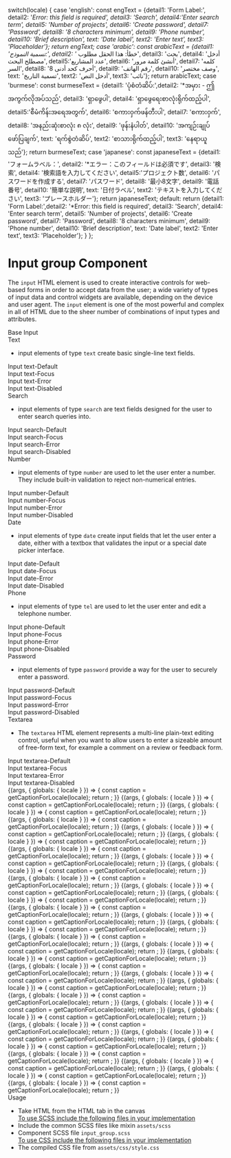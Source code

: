 
  switch(locale) {
    case 'english': const engText = {detail1: 'Form Label:', detail2: '*Error: this field is required', detail3: 'Search', detail4:'Enter search term', detail5: 'Number of projects', detail6: 'Create password', detail7: 'Password', detail8: '8 characters minimum', detail9: 'Phone number', detail10: 'Brief description', text: 'Date label', text2: 'Enter text', text3: 'Placeholder'}; return engText;
    case 'arabic': const arabicText = {detail1: 'تسمية النموذج:', detail2: '* خطأ: هذا الحقل مطلوب', detail3: 'بحث', detail4: 'أدخل مصطلح البحث', detail5:'عدد المشاريع', detail6: 'أنشئ كلمة مرور', detail7: 'كلمه السر', detail8: '8 أحرف كحد أدنى', detail9: 'رقم الهاتف', detail10: 'وصف مختصر', text: 'تسمية التاريخ', text2: 'أدخل النص', text3: 'نائب'}; return arabicText;
    case 'burmese': const burmeseText = {detail1: 'ပုံစံတံဆိပ်:',detail2: '*အမှား - ဤအကွက်လိုအပ်သည်', detail3: 'ရှာဖွေပါ', detail4: 'ရှာဖွေရေးစာလုံးရိုက်ထည့်ပါ', detail5:'စီမံကိန်းအရေအတွက်', detail6: 'စကားဝှက်ဖန်တီးပါ', detail7: 'စကားဝှက်', detail8: 'အနည်းဆုံးစာလုံး ၈ လုံး', detail9: 'ဖုန်းနံပါတ်', detail10: 'အကျဉ်းချုပ်ဖော်ပြချက်', text: 'ရက်စွဲတံဆိပ်', text2: 'စာသားရိုက်ထည့်ပါ', text3: 'နေရာယူသည်'}; return burmeseText;
    case 'japanese': const japaneseText = {detail1: 'フォームラベル：', detail2: '*エラー：このフィールドは必須です', detail3: '検索', detail4: '検索語を入力してください', detail5:'プロジェクト数', detail6: 'パスワードを作成する', detail7: 'パスワード', detail8: '最小8文字', detail9: '電話番号', detail10: '簡単な説明', text: '日付ラベル', text2: 'テキストを入力してください', text3: 'プレースホルダー'}; return japaneseText;
    default:
      return {detail1: 'Form Label:',detail2: '*Error: this field is required', detail3: 'Search', detail4: 'Enter search term', detail5: 'Number of projects', detail6: 'Create password', detail7: 'Password', detail8: '8 characters minimum', detail9: 'Phone number', detail10: 'Brief description', text: 'Date label', text2: 'Enter text', text3: 'Placeholder'};
  }
};

<Meta title="Atoms/Input group" component={Textcomponent} />

<style>{`
  #story--atoms-input-group--textcomponent-default, #story--atoms-input-group--textcomponent-focus, #story--atoms-input-group--textcomponent-error, #story--atoms-input-group--textcomponent-disabled, #story--atoms-input-group--searchcomponent-default, #story--atoms-input-group--searchcomponent-focus, #story--atoms-input-group--searchcomponent-error, #story--atoms-input-group--searchcomponent-disabled, #story--atoms-input-group--numbercomponent-default, #story--atoms-input-group--numbercomponent-error, #story--atoms-input-group--numbercomponent-focus, #story--atoms-input-group--numbercomponent-error, #story--atoms-input-group--numbercomponent-disabled, #story--atoms-input-group--passwordcomponent-default, #story--atoms-input-group--passwordcomponent-focus, #story--atoms-input-group--passwordcomponent-error, #story--atoms-input-group--passwordcomponent-disabled, #story--atoms-input-group--telcomponent-default, #story--atoms-input-group--telcomponent-focus, #story--atoms-input-group--telcomponent-error, #story--atoms-input-group--telcomponent-disabled, #story--atoms-input-group--datecomponent-default, #story--atoms-input-group--datecomponent-focus, #story--atoms-input-group--datecomponent-error, #story--atoms-input-group--datecomponent-disabled, #story--atoms-input-group--textareacomponent-default, #story--atoms-input-group--textareacomponent-focus, #story--atoms-input-group--textareacomponent-error, #story--atoms-input-group--textareacomponent-disabled, #story--atoms-input-group--label, #story--atoms-input-group--help-message, #story--atoms-input-group--error-message {
    display: none;
  }
  .sbdocs.sbdocs-div.input_group_wrapper.css-14m39zm {
    display: flex;
    flex-wrap: 1;
    flex-wrap: wrap;
    justify-content: space-around;
    margin-bottom: 40px;
    box-shadow: 0 1px 8px rgb(0 0 0 / 15%);
  }
  .sbdocs.sbdocs-div.input__label.css-14m39zm {
    text-align: center;
    text-decoration: underline;
  }
  .sbdocs.sbdocs-div.input_base-wrapper.css-14m39zm {
    display: inline-flex;
    align-items: baseline;
    box-shadow: 0 1px 8px rgb(0 0 0 / 15%);
  }
  .sbdocs.sbdocs-div.base_item.css-14m39zm {
    margin-left: 20px;
  }
  .subheading {
    font-weight: 700;
    font-size: 18px;
    color: #666;
    letter-spacing: 1.5px;
    line-height: 24px;
    margin-bottom: 12px;
    margin-top: 40px;
  }  
`}</style>

# Input group Component
The <code>input</code> HTML element is used to create interactive controls for web-based forms in order to accept data from the user; a wide variety of types of input data and control widgets are available, depending on the device and user agent. The <code>input</code> element is one of the most powerful and complex in all of HTML due to the sheer number of combinations of input types and attributes.

<div className="subheading"> Base Input </div>
<div className="input_base-wrapper">
  <div className= "base_item">
    <div className="input__text label"></div>
    <div className="input__code"> <Label_caption label='Form Label:' ></Label_caption></div>
  </div>
    <div className= "base_item">
      <div className="input__text helptext"></div>
    <div className="input__code"> <Help_caption label='8 characters minimum' ></Help_caption></div>
  </div>
    <div className= "base_item">
      <div className="input__text errortext"></div>
    <div className="input__code"> <Error_caption label='*Error: this field is required' ></Error_caption></div>
  </div>
</div>

<div className="subheading"> Text </div>
<ul>
  <li>input elements of type <code>text</code> create basic single-line text fields.</li>
</ul>

<div className="input_group_wrapper">
  <div className= "input_item">
    <div className="input__box input-text-default"></div>
    <div className="input__label"> Input text-Default </div>
    <div className="input__code"> <Textcomponent labelText='Form Label:'  type='text' id= 'name' mode='defaultstate' required='required' placeholder= 'Placeholder'></Textcomponent></div>
  </div>
  <div className="input_item">
    <div className="input__box input-text-focus"></div>
    <div className="input__label"> Input text-Focus </div>
    <div className="input__code"> <Textcomponent labelText='Form Label:'  type='text' id= 'name' mode='focusstate' required='required' placeholder= 'Placeholder'></Textcomponent></div>
  </div>
  <div className="input_item">
    <div className="input__box input-text-error"></div>
    <div className="input__label"> Input text-Error </div>
    <div className="input__code"> <Textcomponent labelText='Form Label:' errorText='*Error: this field is required' type='text' id= 'name' mode='errorstate' required='required' placeholder= 'Placeholder'></Textcomponent></div>
  </div>
  <div className="input_item">
    <div className="input__box input-text-disabled"></div>
    <div className="input__label"> Input text-Disabled </div>
    <div className="input__code"> <Textcomponent labelText='Form Label:'  type='text' id= 'name' mode='disabledstate' placeholder= 'Placeholder' disabled= 'disabled'></Textcomponent></div>
  </div>
</div>

<div className="subheading"> Search </div>
<ul>
  <li>input elements of type <code>search</code> are text fields designed for the user to enter search queries into.</li>
</ul>

<div className="input_group_wrapper">
  <div className= "input_item">
    <div className="input__box input-search-default"></div>
    <div className="input__label"> Input search-Default </div>
    <div className="input__code"> <Searchcomponent labelText='Search'  type='search' id= 'search' mode='defaultstate' required='required' placeholder= 'Placeholder'></Searchcomponent></div>
  </div>
  <div className="input_item">
    <div className="input__box input-search-focus"></div>
    <div className="input__label"> Input search-Focus </div>
    <div className="input__code"> <Searchcomponent labelText='Search'  type='search' id= 'search' mode='focusstate' required='required' placeholder= 'Placeholder'></Searchcomponent></div>
  </div>
  <div className="input_item">
    <div className="input__box input-search-error"></div>
    <div className="input__label"> Input search-Error </div>
    <div className="input__code"> <Searchcomponent labelText='Search' errorText='*Error: this field is required' type='search' id= 'search' mode='errorstate' required='required' placeholder= 'Placeholder'></Searchcomponent></div>
  </div>
  <div className="input_item">
    <div className="input__box input-search-disabled"></div>
    <div className="input__label"> Input search-Disabled </div>
    <div className="input__code"> <Searchcomponent labelText='Search'  type='search' id= 'search' mode='disabledstate' placeholder= 'Placeholder' disabled= 'disabled'></Searchcomponent></div>
  </div>
</div>

<div className="subheading"> Number </div>
<ul>
  <li>input elements of type <code>number</code> are used to let the user enter a number. They include built-in validation to reject non-numerical entries.</li>
</ul>

<div className="input_group_wrapper">
  <div className= "input_item">
    <div className="input__box input-number-default"></div>
    <div className="input__label"> Input number-Default </div>
    <div className="input__code"> <Numbercomponent labelText='Number of projects'  type='number' id= 'number' pattern= '[0-9]*' mode='defaultstate' required='required' placeholder= 'Placeholder'></Numbercomponent></div>
  </div>
  <div className="input_item">
    <div className="input__box input-search-focus"></div>
    <div className="input__label"> Input number-Focus </div>
    <div className="input__code"> <Numbercomponent labelText='Number of projects'  type='number' id= 'number' mode='focusstate' required='required' placeholder= 'Placeholder'></Numbercomponent></div>
  </div>
  <div className="input_item">
    <div className="input__box input-search-error"></div>
    <div className="input__label"> Input number-Error </div>
    <div className="input__code"> <Numbercomponent labelText='Number of projects' errorText='*Error: this field is required' type='number' id= 'number' mode='errorstate' required='required' placeholder= 'Placeholder'></Numbercomponent></div>
  </div>
  <div className="input_item">
    <div className="input__box input-search-disabled"></div>
    <div className="input__label"> Input number-Disabled </div>
    <div className="input__code"> <Numbercomponent labelText='Number of projects'  type='number' id= 'number' mode='disabledstate' placeholder= 'Placeholder' disabled= 'disabled'></Numbercomponent></div>
  </div>
</div>

<div className="subheading"> Date </div>
<ul>
  <li>input elements of type <code>date</code> create input fields that let the user enter a date, either with a textbox that validates the input or a special date picker interface.</li>
</ul>

<div className="input_group_wrapper">
  <div className= "input_item">
    <div className="input__box input-date-default"></div>
    <div className="input__label"> Input date-Default </div>
    <div className="input__code"> <Datecomponent labelText='Date label'  type='date' id= 'datepicker' mode='defaultstate' required='required' placeholder= 'dd/mm/yyyy'></Datecomponent></div>
  </div>
  <div className="input_item">
    <div className="input__box input-date-focus"></div>
    <div className="input__label"> Input date-Focus </div>
    <div className="input__code"> <Datecomponent labelText='Date label'  type='date' id= 'datepicker' mode='focusstate' required='required' placeholder= 'dd/mm/yyyy' hasDatepicker></Datecomponent></div>
  </div>
  <div className="input_item">
    <div className="input__box input-date-error"></div>
    <div className="input__label"> Input date-Error </div>
    <div className="input__code"> <Datecomponent labelText='Date label'  type='date' id= 'datepicker' errorText='*Error: this field is required' mode='errorstate' required='required' placeholder= 'dd/mm/yyyy'></Datecomponent></div>
  </div>
  <div className="input_item">
    <div className="input__box input-date-disabled"></div>
    <div className="input__label"> Input date-Disabled </div>
    <div className="input__code"> <Datecomponent labelText='Date label'  type='date' id= 'datepicker' mode='disabledstate' required='required' placeholder= 'dd/mm/yyyy' disabled= 'disabled'></Datecomponent></div>
  </div>
</div>

<div className="subheading"> Phone </div>
<ul>
  <li>input elements of type <code>tel</code> are used to let the user enter and edit a telephone number.</li>
</ul>

<div className="input_group_wrapper">
  <div className= "input_item">
    <div className="input__box input-phone-default"></div>
    <div className="input__label"> Input phone-Default </div>
    <div className="input__code"> <Telcomponent labelText='Phone number'  type='tel' id= 'phnumber' mode='defaultstate' required='required' placeholder= '+234 000 000 0000'></Telcomponent></div>
  </div>
  <div className="input_item">
    <div className="input__box input-phone-focus"></div>
    <div className="input__label"> Input phone-Focus </div>
    <div className="input__code"> <Telcomponent labelText='Phone number'  type='tel' id= 'phnumber' mode='focusstate' required='required' placeholder= '+234 000 000 0000' pattern='[0-9]{3}-[0-9]{2}-[0-9]{3}'></Telcomponent></div>
  </div>
  <div className="input_item">
    <div className="input__box input-phone-error"></div>
    <div className="input__label"> Input phone-Error </div>
    <div className="input__code"> <Telcomponent labelText='Phone number'  type='tel' id= 'phnumber' mode='errorstate' required='required' errorText='*Error: this field is required' placeholder= '+234 000 000 0000' pattern='[0-9]{3}-[0-9]{2}-[0-9]{3}'></Telcomponent></div>
  </div>
  <div className="input_item">
    <div className="input__box input-phone-disabled"></div>
    <div className="input__label"> Input phone-Disabled </div>
    <div className="input__code"> <Telcomponent labelText='Phone number'  type='number' id= 'phnumber' mode='disabledstate'  disabled= 'disabled' placeholder= '+234 000 000 0000' pattern='[0-9]{3}-[0-9]{2}-[0-9]{3}'></Telcomponent></div>
  </div>
</div>

<div className="subheading"> Password </div>
<ul>
  <li>input elements of type <code>password</code> provide a way for the user to securely enter a password.</li>
</ul>

<div className="input_group_wrapper">
  <div className= "input_item">
    <div className="input__box input-password-default"></div>
    <div className="input__label"> Input password-Default </div>
    <div className="input__code"> <Passwordcomponent labelText='Create password' helpText='8 characters minimum' type='password' id= 'password' mode='defaultstate' required='required'  minlength="8" placeholder='Password'></Passwordcomponent></div>
  </div>
  <div className="input_item">
    <div className="input__box input-password-focus"></div>
    <div className="input__label"> Input password-Focus </div>
    <div className="input__code"> <Passwordcomponent labelText='Create password' helpText='8 characters minimum' type='password' id= 'password' mode='focusstate' required='required'  minlength="8" placeholder='Password'></Passwordcomponent></div>
  </div>
  <div className="input_item">
    <div className="input__box input-password-error"></div>
    <div className="input__label"> Input password-Error </div>
    <div className="input__code"> <Passwordcomponent labelText='Create password' helpText='8 characters minimum' errorText='*Error: this field is required' type='password' id= 'password' mode='errorstate' required='required'  minlength="8" placeholder='Password'></Passwordcomponent></div>
  </div>
  <div className="input_item">
    <div className="input__box input-password-disabled"></div>
    <div className="input__label"> Input password-Disabled </div>
    <div className="input__code"> <Passwordcomponent labelText='Create password' helpText='8 characters minimum' type='password' id= 'password' mode='disabledstate' minlength="8" placeholder='Password'  disabled= 'disabled'></Passwordcomponent></div>
  </div>
</div>

<div className="subheading"> Textarea </div>
<ul>
  <li>The <code>textarea</code> HTML element represents a multi-line plain-text editing control, useful when you want to allow users to enter a sizeable amount of free-form text, for example a comment on a review or feedback form.</li>
</ul>

<div className="input_group_wrapper">
  <div className= "input_item">
    <div className="input__box input-textarea-default"></div>
    <div className="input__label"> Input textarea-Default </div>
    <div className="input__code"> <Textareacomponent labelText='Brief description' id= 'textarea' inputfor='textarea' mode='defaultstate' required='required' placeholder= 'Enter text'></Textareacomponent></div>
  </div>
  <div className="input_item">
    <div className="input__box input-textarea-focus"></div>
    <div className="input__label"> Input textarea-Focus </div>
    <div className="input__code"> <Textareacomponent labelText='Brief description' id= 'textarea'inputfor='textarea' mode='focusstate' required='required' placeholder= 'Enter text'></Textareacomponent></div>
  </div>
  <div className="input_item">
    <div className="input__box input-textarea-error"></div>
    <div className="input__label"> Input textarea-Error </div>
    <div className="input__code"> <Textareacomponent labelText='Brief description' errorText='*Error: this field is required' id= 'textarea' inputfor='textarea' mode='errorstate' required='required' placeholder= 'Enter text'></Textareacomponent></div>
  </div>
  <div className="input_item">
    <div className="input__box input-textarea-disabled"></div>
    <div className="input__label"> Input textarea-Disabled </div>
    <div className="input__code"> <Textareacomponent labelText='Brief description' id= 'textarea' inputfor='textarea' mode='disabledstate' disabled= 'disabled' placeholder= 'Enter text'></Textareacomponent></div>
  </div>
</div>

<Story name="Label">
  {(args, { globals: { locale } }) => {
    const caption = getCaptionForLocale(locale);
    return <Label_caption label={caption.detail1}></Label_caption>;
  }}
</Story>

<Story name="Help-message">
  {(args, { globals: { locale } }) => {
    const caption = getCaptionForLocale(locale);
    return <Help_caption label={caption.detail8} ></Help_caption>;
  }}
</Story>

<Story name="Error-message">
  {(args, { globals: { locale } }) => {
    const caption = getCaptionForLocale(locale);
    return <Error_caption label={caption.detail2} ></Error_caption>;
  }}
</Story>

<Story name="Textcomponent-default">
  {(args, { globals: { locale } }) => {
    const caption = getCaptionForLocale(locale);
    return <Textcomponent labelText={caption.detail1}  type='text' id= 'name' mode='defaultstate' required='required' placeholder= {caption.text3}></Textcomponent>;
  }}
</Story>

<Story name="Textcomponent-focus">
  {(args, { globals: { locale } }) => {
    const caption = getCaptionForLocale(locale);
    return <Textcomponent labelText={caption.detail1}  type='text' id= 'name' mode='focusstate' required='required' placeholder= {caption.detail1}></Textcomponent>;
  }}
</Story>

<Story name="Textcomponent-error">
  {(args, { globals: { locale } }) => {
    const caption = getCaptionForLocale(locale);
    return <Textcomponent labelText={caption.detail1} errorText={caption.detail2} type='text' id= 'name' mode='errorstate' required='required' placeholder= {caption.detail1}></Textcomponent>;
  }}
</Story>

<Story name="Textcomponent-disabled">
  {(args, { globals: { locale } }) => {
    const caption = getCaptionForLocale(locale);
    return <Textcomponent labelText={caption.detail1}  type='text' id= 'name' mode='disabledstate' placeholder= {caption.detail1} disabled= 'disabled'></Textcomponent>;
  }}
</Story>

<Story name="Searchcomponent-default">
  {(args, { globals: { locale } }) => {
    const caption = getCaptionForLocale(locale);
    return <Searchcomponent labelText={caption.detail3}  type='search' id= 'search' mode='defaultstate' required='required' placeholder= {caption.detail4}></Searchcomponent>;
  }}
</Story>

<Story name="Searchcomponent-focus">
  {(args, { globals: { locale } }) => {
    const caption = getCaptionForLocale(locale);
    return <Searchcomponent labelText={caption.detail3}  type='search' id= 'search' mode='focusstate' required='required' placeholder= {caption.detail4}></Searchcomponent>;
  }}
</Story>

<Story name="Searchcomponent-error">
  {(args, { globals: { locale } }) => {
    const caption = getCaptionForLocale(locale);
    return <Searchcomponent labelText={caption.detail3} errorText={caption.detail2}  type='search' id= 'search' mode='errorstate' required='required' placeholder= {caption.detail4}></Searchcomponent>;
  }}
</Story>

<Story name="Searchcomponent-disabled">
  {(args, { globals: { locale } }) => {
    const caption = getCaptionForLocale(locale);
    return <Searchcomponent labelText={caption.detail3} type='search' id= 'search' mode='disabledstate' placeholder= {caption.detail4} disabled= 'disabled'> </Searchcomponent>;
  }}
</Story>

<Story name="Numbercomponent-default">
  {(args, { globals: { locale } }) => {
    const caption = getCaptionForLocale(locale);
    return <Numbercomponent labelText={caption.detail5}  type='number' id= 'number' pattern= '[0-9]*' mode='defaultstate' required='required' placeholder= {caption.text3}></Numbercomponent>;
  }}
</Story>

<Story name="Numbercomponent-focus">
  {(args, { globals: { locale } }) => {
    const caption = getCaptionForLocale(locale);
    return <Numbercomponent labelText={caption.detail5}  type='number' id= 'number' mode='focusstate' required='required' placeholder= {caption.text3}></Numbercomponent>;
  }}
</Story>

<Story name="Numbercomponent-error">
  {(args, { globals: { locale } }) => {
    const caption = getCaptionForLocale(locale);
    return <Numbercomponent labelText={caption.detail5} errorText={caption.detail2} type='number' id= 'number' mode='errorstate' required='required' placeholder= {caption.text3}></Numbercomponent>;
  }}
</Story>

<Story name="Numbercomponent-disabled">
  {(args, { globals: { locale } }) => {
    const caption = getCaptionForLocale(locale);
    return <Numbercomponent labelText={caption.detail5}  type='number' id= 'number' mode='disabledstate' placeholder= {caption.text3} disabled= 'disabled'></Numbercomponent>;
  }}
</Story>

<Story name="Passwordcomponent-default">
  {(args, { globals: { locale } }) => {
    const caption = getCaptionForLocale(locale);
    return <Passwordcomponent labelText={caption.detail6} helpText={caption.detail8} type='password' id= 'password' mode='defaultstate' required='required'  minlength="8" placeholder={caption.detail7}></Passwordcomponent>;
  }}
</Story>

<Story name="Passwordcomponent-focus">
  {(args, { globals: { locale } }) => {
    const caption = getCaptionForLocale(locale);
    return <Passwordcomponent labelText={caption.detail6} helpText={caption.detail8} type='password' id= 'password' mode='focusstate' required='required'  minlength="8" placeholder={caption.detail7}></Passwordcomponent>;
  }}
</Story>

<Story name="Passwordcomponent-error">
  {(args, { globals: { locale } }) => {
    const caption = getCaptionForLocale(locale);
    return <Passwordcomponent labelText={caption.detail6} helpText={caption.detail8} errorText={caption.detail2} type='password' id= 'password' mode='errorstate' required='required'  minlength="8" placeholder={caption.detail7}></Passwordcomponent>;
  }}
</Story>

<Story name="Passwordcomponent-disabled">
  {(args, { globals: { locale } }) => {
    const caption = getCaptionForLocale(locale);
    return <Passwordcomponent labelText={caption.detail6} helpText={caption.detail8} type='password' id= 'password' mode='disabledstate' minlength="8" placeholder={caption.detail7}  disabled= 'disabled'></Passwordcomponent>;
  }}
</Story>

<Story name="Telcomponent-default">
  {(args, { globals: { locale } }) => {
    const caption = getCaptionForLocale(locale);
    return <Telcomponent labelText={caption.detail9}  type='tel' id= 'phnumber' mode='defaultstate' required='required' placeholder= '+234 000 000 0000' pattern='[0-9]{3}-[0-9]{2}-[0-9]{3}' ></Telcomponent>;
  }}
</Story>

<Story name="Telcomponent-focus">
  {(args, { globals: { locale } }) => {
    const caption = getCaptionForLocale(locale);
    return <Telcomponent labelText={caption.detail9}  type='tel' id= 'phnumber' mode='focusstate' required='required' placeholder= '+234 000 000 0000' pattern='[0-9]{3}-[0-9]{2}-[0-9]{3}'></Telcomponent>;
  }}
</Story>

<Story name="Telcomponent-error">
  {(args, { globals: { locale } }) => {
    const caption = getCaptionForLocale(locale);
    return <Telcomponent labelText={caption.detail9}  type='tel' id= 'phnumber' mode='errorstate' required='required' errorText={caption.detail2} placeholder= '+234 000 000 0000' pattern='[0-9]{3}-[0-9]{2}-[0-9]{3}'></Telcomponent>;
  }}
</Story>

<Story name="Telcomponent-disabled">
  {(args, { globals: { locale } }) => {
    const caption = getCaptionForLocale(locale);
    return <Telcomponent labelText={caption.detail9}  type='tel' id= 'phnumber' mode='disabledstate'  disabled= 'disabled' placeholder= '+234 000 000 0000' pattern='[0-9]{3}-[0-9]{2}-[0-9]{3}'></Telcomponent>;
  }}
</Story>

<Story name="Datecomponent-default">
  {(args, { globals: { locale } }) => {
    const caption = getCaptionForLocale(locale);
    return <Datecomponent labelText={caption.text}  type='date' id= 'datepicker' mode='defaultstate' required='required' placeholder= 'dd/mm/yyyy'></Datecomponent>;
  }}
</Story>

<Story name="Datecomponent-focus">
  {(args, { globals: { locale } }) => {
    const caption = getCaptionForLocale(locale);
    return <Datecomponent labelText={caption.text}  type='date' id= 'datepicker' mode='focusstate' required='required' placeholder= 'dd/mm/yyyy'></Datecomponent>;
  }}
</Story>

<Story name="Datecomponent-error">
  {(args, { globals: { locale } }) => {
    const caption = getCaptionForLocale(locale);
    return <Datecomponent labelText={caption.text}  type='date' errorText={caption.detail2} id= 'datepicker' mode='errorstate' required='required' placeholder= 'dd/mm/'></Datecomponent>;
  }}
</Story>

<Story name="Datecomponent-disabled">
  {(args, { globals: { locale } }) => {
    const caption = getCaptionForLocale(locale);
    return <Datecomponent labelText={caption.text}  type='date' id= 'datepicker' mode='disabledstate' disabled= 'disabled' placeholder= 'dd/mm/yyyy'></Datecomponent>;
  }}
</Story>

<Story name="Textareacomponent-default">
  {(args, { globals: { locale } }) => {
    const caption = getCaptionForLocale(locale);
    return <Textareacomponent labelText={caption.detail10} id= 'textarea' inputfor='textarea' cols='40' rows='10' mode='defaultstate' required='required' placeholder= {caption.text2}></Textareacomponent>;
  }}
</Story>

<Story name="Textareacomponent-focus">
  {(args, { globals: { locale } }) => {
    const caption = getCaptionForLocale(locale);
    return <Textareacomponent labelText={caption.detail10} id= 'textarea' inputfor='textarea' cols='40' rows='10' mode='focusstate' required='required' placeholder= {caption.text2}></Textareacomponent>;
  }}
</Story>

<Story name="Textareacomponent-error">
  {(args, { globals: { locale } }) => {
    const caption = getCaptionForLocale(locale);
    return <Textareacomponent labelText={caption.detail10} errorText={caption.detail2} id= 'textarea' inputfor='textarea' cols='40' rows='10' mode='errorstate' required='required' placeholder= {caption.text2}></Textareacomponent>;
  }}
</Story>

<Story name="Textareacomponent-disabled">
  {(args, { globals: { locale } }) => {
    const caption = getCaptionForLocale(locale);
    return <Textareacomponent labelText={caption.detail10} id= 'textarea' inputfor='textarea' cols='40' rows='10' mode='disabledstate' disabled= 'disabled' placeholder= {caption.text2}></Textareacomponent>;
  }}
</Story>

<div className="subheading">Usage</div>
<ul>
  <li>Take HTML from the HTML tab in the canvas</li>
  <u>To use SCSS include the following files in your implementation</u>
  <li>Include the common SCSS files like mixin <code>assets/scss</code></li>
  <li>Component SCSS file <code>input_group.scss</code></li>
  <u>To use CSS include the following files in your implementation</u>
  <li>The compiled CSS file from <code>assets/css/style.css</code></li>
</ul>

